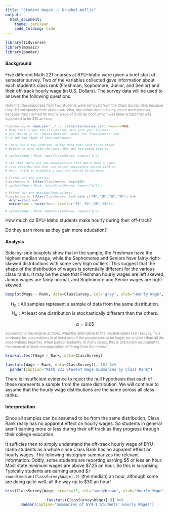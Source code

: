 ```yaml
---
title: "Student Wages -- Kruskal-Wallis"
output: 
  html_document:
    theme: cerulean
    code_folding: hide
---
```



```r
library(tidyverse)
library(mosaic)
library(pander)
```

#### Background

Five different Math 221 courses at BYU-Idaho were given a brief start of semester survey. Two of the variables collected gave information about each student's class rank (Freshman, Sophomore, Junior, and Senior) and their off-track hourly wage (in U.S. Dollars). The survey data will be used to answer the following questions.

<div style="font-size:.8em;color:#888888;">
Note that the responses from two students were removed from the Class Survey data because they did not specify their class rank. Also, one other student's responses were removed because they claimed an hourly wage of \$100 an hour, which was likely a typo that was supposed to be \$10 an hour.


```r
ClassSurvey <- read.csv("../../../Data/ClassSurvey.csv", header=TRUE)
# Note that to get the ClassSurvey data into your Console
# you should go to "Import Dataset" under the "Environment" tab
# in the top right of your workspace. 

# There are a few problems in the data that need to be fixed
# before we work with the data. Run the following code to

# xyplot(Wage ~ Rank, data=ClassSurvey, type=c("p"))

# see that there are two observations that don't have a class
# rank recorded and that one person supposedly earned $100 an
# hour, which is probably a typo and should be deleted.

# Filter out the outlier:
ClassSurvey <- filter(ClassSurvey, Wage<100)
# xyplot(Wage ~ Rank, data=ClassSurvey, type=c("p"))

# Filter out the missing Rank values:
ClassSurvey <- filter(ClassSurvey, Rank %in% c("FR","JR","SO","SR")) %>%
  droplevels() %>%
  mutate(Rank = factor(Rank, levels=c("FR","SO","JR","SR")))

# xyplot(Wage ~ Rank, data=ClassSurvey, type=c("p"))
```

</div>

How much do BYU-Idaho students make hourly during their off-track? 

Do they earn more as they gain more education?




#### Analysis

Side-by-side boxplots show that in the sample, the Freshman have the highest median wage, while the Sophomores and Seniors have fairly right-skewed distributions with some very high outliers. This suggest that the shape of the distribution of wages is potentially different for the various class ranks. It may be the case that Freshman hourly wages are left skewed, Junior wages are fairly normal, and Sophomore and Senior wages are right-skewed.

```r
boxplot(Wage ~ Rank, data=ClassSurvey, col='grey', ylab="Hourly Wage", main="Math 221 Students", xlab="Class Rank")
```

$$
  H_0: \text{All samples represent a sample of data from the same distribution.}
$$ 
$$
  H_a: \text{At least one distribution is stochastically different than the others.}
$$

$$
  \alpha = 0.05
$$

<div style="font-size:.8em;color:#888888;">
According to the original authors, what the alternative to the Kruskal-Wallis test really is, "is a tendency for observations in at least one of the populations to be larger (or smaller) than all the observations together, when paired randomly. In many cases, this is practically equivalent to the mean of at least one population differing from the others."
</div>

```r
kruskal.test(Wage ~ Rank, data=ClassSurvey)
```


```r
favstats(Wage ~ Rank, data=ClassSurvey)[,-10] %>%
  pander(caption="Math 221 Student Wage Summaries by Class Rank")
```


There is insufficient evidence to reject the null hypothesis that each of these represents a sample from the same distribution. We will continue to assume that the hourly wage distributions are the same across all class ranks.

#### Interpretation

Since all samples can be assumed to be from the same distribution, Class Rank really has no apparent effect on hourly wages. So students in general aren't earning more or less during their off track as they progress through their college education. 

It sufficies then to simply understand the off-track hourly wage of BYU-Idaho students as a whole since Class Rank has no apparent effect on hourly wages. The following histogram summarizes the relevant information. Oddly, some students are reporting earning \$5 or less an hour. Most state minimum wages are above \$7.25 an hour. So this is surprising. Typically students are earning around \$`r round(median(ClassSurvey$Wage),2)` (the median) an hour, although some are doing quite well, all the way up to \$30 an hour!

```r
hist(ClassSurvey$Wage, breaks=15, col='sandybrown', xlab="Hourly Wage", main="BYU-Idaho Math 221 Students")
```

<center>
```r
favstats(ClassSurvey$Wage)[-9] %>%
  pander(caption="Summaries of BYU-I Students' Hourly Wages")
```
</center>

